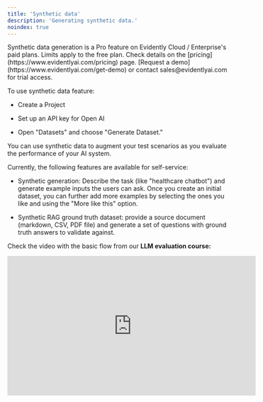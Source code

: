 ```yaml
---
title: 'Synthetic data'
description: 'Generating synthetic data.'
noindex: true
---
```


<Check>
  Synthetic data generation is a Pro feature on Evidently Cloud / Enterprise's paid plans. Limits apply to the free plan. Check details on the [pricing](https://www.evidentlyai.com/pricing) page. [Request a demo](https://www.evidentlyai.com/get-demo) or contact sales@evidentlyai.com for trial access.
</Check>

To use synthetic data feature:

* Create a Project

* Set up an API key for Open AI

* Open "Datasets" and choose "Generate Dataset."

You can use synthetic data to augment your test scenarios as you evaluate the performance of your AI system.

Currently, the following features are available for self-service:

* Synthetic generation: Describe the task (like "healthcare chatbot") and generate example inputs the users can ask. Once you create an initial dataset, you can further add more examples by selecting the ones you like and using the "More like this" option.

* Synthetic RAG ground truth dataset: provide a source document (markdown, CSV, PDF file) and generate a set of questions with ground truth answers to validate against.

Check the video with the basic flow from our **LLM evaluation course:**

<iframe width="560" height="315" src="https://www.youtube.com/embed/gKp9K7Etv4A" title="No-code data generation" frameborder="0" allowfullscreen />